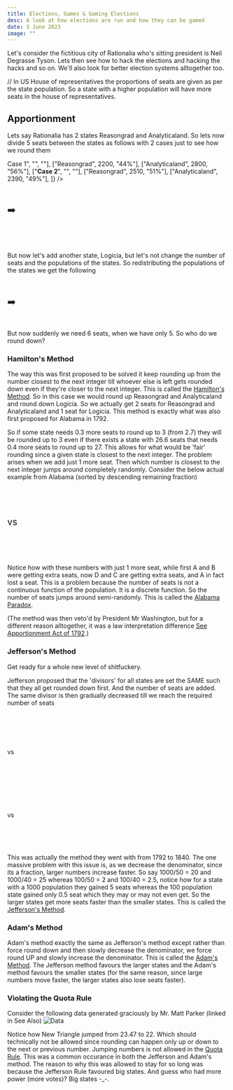 ```yaml
---
title: Elections, Games & Gaming Elections
desc: A look at how elections are run and how they can be gamed
date: 3 June 2023
image: ""
---
```

<conf hl="Reasongrad, Analyticaland, Logicia" />

<script>
</script>

Let's consider the fictitious city of Rationalia who's sitting president is Neil Degrasse Tyson. Lets then see how to hack the elections and hacking the hacks and so on. We'll also look for better election systems alltogether too.

// In US House of representatives the proportions of seats are given as per the state population. So a state with a higher population will have more seats in the house of representatives.
## Apportionment
Lets say Rationalia has 2 states Reasongrad and Analyticaland. So lets now divide 5 seats between the states as follows with 2 cases just to see how we round them

<div class="f tc mx-a j-ar scroll-x">
<Table
titles={["state", "population", "share"]}
rows={[
  ["<b>Case 1</b>", "", ""],
  ["Reasongrad", 2200, "44%"],
  ["Analyticaland", 2800, "56%"],
  ["<b>Case 2</b>", "", ""],
  ["Reasongrad", 2510, "51%"],
  ["Analyticaland", 2390, "49%"],
]} />
<div class="p20" style="font-size:1.5em;line-height:6em">➡️</div>
<Table
titles={["seats"]}
rows={[
  ["-"],
  ["2 (Round Down 2.2 seats)"],
  ["3 (Round Up 2.8 seats)"],
  ["-"],
  ["3 (Round Up 2.51 seats)"],
  ["2 (Round Down 2.39 seats)"],
]} />

</div>

But now let's add another state, Logicia, but let's not change the number of seats and the populations of the states. So redistributing the populations of the states we get the following

<div class="f tc mx-a j-ar scroll-x">
<Table
titles={["state", "population", "share"]}
rows={[
  ["Reasongrad", 1650, "33%"],
  ["Analyticaland", 1600, "32%"],
  ["Logicia", 1750, "35%"],
]} />
<div class="p20" style="font-size:1.5em;line-height:3em">➡️</div>
<Table
titles={["seats"]}
rows={[
  ["2 (Round Up 1.65 seats)"],
  ["2 (Round Up 1.6 seats)"],
  ["2 (Round Up 1.75 seats)"],
]} />
</div>

But now suddenly we need 6 seats, when we have only 5. So who do we round down?

### Hamilton's Method
The way this was first proposed to be solved it keep rounding up from the number closest to the next integer till whoever else is left gets rounded down even if they're closer to the next integer. This is called the [Hamilton's Method](https://en.wikipedia.org/wiki/Largest_remainder_method). So in this case we would round up Reasongrad and Analyticaland and round down Logicia. So we actually get 2 seats for Reasongrad and Analyticaland and 1 seat for Logicia. This method is exactly what was also first proposed for Alabama in 1792.

So if some state needs 0.3 more seats to round up to 3 (from 2.7) they will be rounded up to 3 even if there exists a state with 26.6 seats that needs 0.4 more seats to round up to 27. This allows for what would be 'fair' rounding since a given state is closest to the next integer. The problem arises when we add just 1 more seat. Then which number is closest to the next integer jumps around completely randomly. Consider the below actual example from Alabama (sorted by descending remaining fraction)

<div class="f tc mx-a j-ar scroll-x">
<Table
titles={["state", "population", "percent", "share", "remaining fraction"]}
rows={[
  ["A", 3_252, "8.1%", 3.49, 0.49],
  ["B", 21_878, "54.6%", 23.47, 0.47],
  ["C", 4_167, "10.4%", 4.47, 0.47],
  ["D", 9_731, "24.2%", 10.42, 0.42],
  ["E", 1_065, "2.7%", 1.14, 0.14]
]}
label="43 seats"
/>
<div class="p20" style="font-size:1.5em;line-height:6em">vs</div>
<Table
titles={["state", "population", "percent", "share", "remaining fraction"]}
rows={[
  ["D", 9_731, "24.2%", 10.66, 0.66],
  ["C", 4_167, "10.4%", 4.57, 0.58],
  ["A", 3_252, "8.1%", 3.57, 0.57],
  ["E", 1_065, "2.7%", 1.17, 0.17],
  ["B", 21_878, "54.6%", 24.02, 0.02]
]}
label="44 seats"
/>
</div>

Notice how with these numbers with just 1 more seat, while first A and B were getting extra seats, now D and C are getting extra seats, and A in fact lost a seat. This is a problem because the number of seats is not a continuous function of the population. It is a discrete function. So the number of seats jumps around semi-randomly. This is called the [Alabama Paradox](https://en.wikipedia.org/wiki/Alabama_paradox).

(The method was then veto'd by President Mr Washington, but for a different reason alltogether, it was a law interpretation difference [See Apportionment Act of 1792](https://en.wikipedia.org/wiki/Apportionment_Act_of_1792).)

### Jefferson's Method
Get ready for a whole new level of shitfuckery.

Jefferson proposed that the 'divisors' for all states are set the SAME such that they all get rounded down first. And the number of seats are added. The same divisor is then gradually decreased till we reach the required number of seats

<Table
titles={["state", "population", "portion"]}
rows={[
  ["Reasongrad", 1650, `1650/1000 = 16.5`],
  ["Analyticaland", 1600, `1600/1000 = 16.0`],
  ["Logicia", 1750, `1750/1000 = 17.5`]
]} />

<div class="f tc mx-a j-ar scroll-x">
<Table mini
titles={["seats"]}
label="Force Round Down"
rows={[[1], [1], [1]]} />
<div class="p20" style="font-size:1em;line-height:8em">vs</div>
<Table mini
titles={["seats"]}
label="Reduce to 850"
rows={[[1], [1], [2]]} />
<div class="p20" style="font-size:1em;line-height:8em">vs</div>
<Table mini
titles={["seats"]}
label="Reduce to 820"
rows={[[2], [1], [2]]} />
</div>

This was actually the method they went with from 1792 to 1840. The one massive problem with this issue is, as we decrease the denominator, since its a fraction, larger numbers increase faster. So say 1000/50 = 20 and 1000/40 = 25 whereas 100/50 = 2 and 100/40 = 2.5, notice how for a state with a 1000 population they gained 5 seats whereas the 100 population state gained only 0.5 seat which they may or may not even get. So the larger states get more seats faster than the smaller states. This is called the [Jefferson's Method](https://en.wikipedia.org/wiki/Jefferson_method).

### Adam's Method
Adam's method exactly the same as Jefferson's method except rather than force round down and then slowly decrease the denominator, we force round UP and slowly increase the denominator. This is called the [Adam's Method](https://en.wikipedia.org/wiki/Adam%27s_method). The Jefferson method favours the larger states and the Adam's method favours the smaller states (for the same reason, since large numbers move faster, the larger states also lose seats faster).

### Violating the Quota Rule
Consider the following data generated graciously by Mr. Matt Parker (linked in See Also)
![Data](https://i.imgur.com/WQcE5mV.png)

Notice how New Triangle jumped from 23.47 to 22. Which should technically not be allowed since rounding can happen only up or down to the next or previous number. Jumping numbers is not allowed in the [Quota Rule](https://en.wikipedia.org/wiki/Quota_rule). This was a common occurance in both the Jefferson and Adam's method. The reason to why this was allowed to stay for so long was because the Jefferson Rule favoured big states. And guess who had more power (more votes)? Big states -\_-.

<div id="scroller"></div>